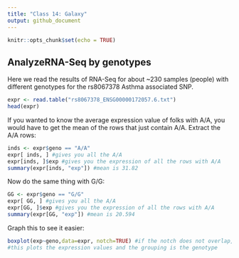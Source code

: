 ```yaml
---
title: "Class 14: Galaxy"
output: github_document
---
```


```r
knitr::opts_chunk$set(echo = TRUE)
```

## AnalyzeRNA-Seq by genotypes

Here we read the results of RNA-Seq for about ~230 samples (people) with different genotypes for the rs8067378 Asthma associated SNP.

```r
expr <- read.table("rs8067378_ENSG00000172057.6.txt")
head(expr)
```

If you wanted to know the average expression value of folks with A/A, you would have to get the mean of the rows that just contain A/A.
Extract the A/A rows:
```r
inds <- expr$geno == "A/A"
expr[ inds, ] #gives you all the A/A
expr[inds, ]$exp #gives you the expression of all the rows with A/A
summary(expr[inds, "exp"]) #mean is 31.82
```

Now do the same thing with G/G:
```r
GG <- expr$geno == "G/G"
expr[ GG, ] #gives you all the A/A
expr[GG, ]$exp #gives you the expression of all the rows with A/A
summary(expr[GG, "exp"]) #mean is 20.594
```

Graph this to see it easier:
```r
boxplot(exp~geno,data=expr, notch=TRUE) #if the notch does not overlap, that means that the data is statistically significant
#this plots the expression values and the grouping is the genotype
```

